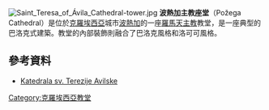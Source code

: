{{no footnotes|time=2015-10-05T07:21:55+00:00}}
[[Image:Saint_Teresa_of_Ávila_Cathedral-tower.jpg|right]]
'''波熱加主教座堂'''（Požega Cathedral）是位於[[克羅埃西亞|克羅埃西亞]]城市[[波熱加|波熱加]]的一座[[羅馬天主教|羅馬天主教]]教堂，是一座典型的巴洛克式建築。教堂的內部裝飾則融合了巴洛克風格和洛可可風格。
==參考資料==
* [http://www.pozeska-biskupija.com/index.php/biskupija/katedrala-sv-terezije Katedrala sv. Terezije Avilske] {{Wayback|url=http://www.pozeska-biskupija.com/index.php/biskupija/katedrala-sv-terezije |date=20170815232410 }} {{hr icon}}
{{coord|45|19|58.9|N|17|40|43|E|display=title}}
[[Category:克羅埃西亞教堂|Category:克羅埃西亞教堂]]